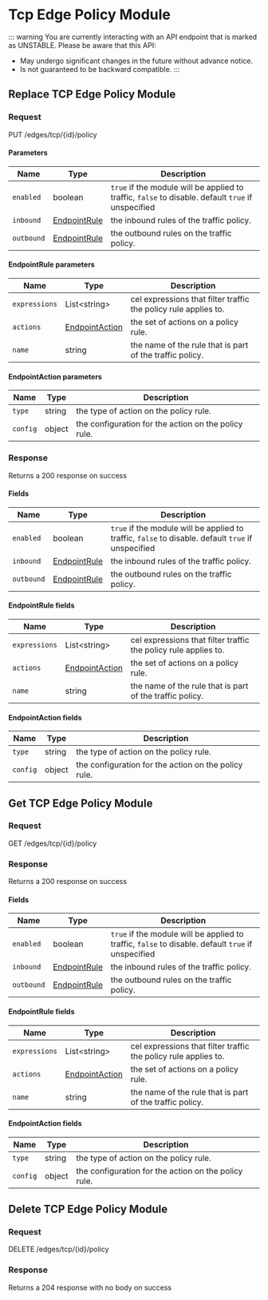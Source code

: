 
# Tcp Edge Policy Module

::: warning
You are currently interacting with an API endpoint that is marked as UNSTABLE. Please be aware that this API:

- May undergo significant changes in the future without advance notice.
- Is not guaranteed to be backward compatible.
  :::

## Replace TCP Edge Policy Module

### Request

PUT /edges/tcp/\{id\}/policy

<TCPEdgePolicyModuleReplaceRequest />

#### Parameters

| Name       | Type                                     | Description                                                                                        |
| ---------- | ---------------------------------------- | -------------------------------------------------------------------------------------------------- |
| `enabled`  | boolean                                  | `true` if the module will be applied to traffic, `false` to disable. default `true` if unspecified |
| `inbound`  | [EndpointRule](#endpointrule-parameters) | the inbound rules of the traffic policy.                                                           |
| `outbound` | [EndpointRule](#endpointrule-parameters) | the outbound rules on the traffic policy.                                                          |

#### EndpointRule parameters

| Name          | Type                                         | Description                                                     |
| ------------- | -------------------------------------------- | --------------------------------------------------------------- |
| `expressions` | List&lt;string&gt;                           | cel expressions that filter traffic the policy rule applies to. |
| `actions`     | [EndpointAction](#endpointaction-parameters) | the set of actions on a policy rule.                            |
| `name`        | string                                       | the name of the rule that is part of the traffic policy.        |

#### EndpointAction parameters

| Name     | Type   | Description                                          |
| -------- | ------ | ---------------------------------------------------- |
| `type`   | string | the type of action on the policy rule.               |
| `config` | object | the configuration for the action on the policy rule. |

### Response

Returns a 200 response on success

<TCPEdgePolicyModuleReplaceResponse />

#### Fields

| Name       | Type                                 | Description                                                                                        |
| ---------- | ------------------------------------ | -------------------------------------------------------------------------------------------------- |
| `enabled`  | boolean                              | `true` if the module will be applied to traffic, `false` to disable. default `true` if unspecified |
| `inbound`  | [EndpointRule](#endpointrule-fields) | the inbound rules of the traffic policy.                                                           |
| `outbound` | [EndpointRule](#endpointrule-fields) | the outbound rules on the traffic policy.                                                          |

#### EndpointRule fields

| Name          | Type                                     | Description                                                     |
| ------------- | ---------------------------------------- | --------------------------------------------------------------- |
| `expressions` | List&lt;string&gt;                       | cel expressions that filter traffic the policy rule applies to. |
| `actions`     | [EndpointAction](#endpointaction-fields) | the set of actions on a policy rule.                            |
| `name`        | string                                   | the name of the rule that is part of the traffic policy.        |

#### EndpointAction fields

| Name     | Type   | Description                                          |
| -------- | ------ | ---------------------------------------------------- |
| `type`   | string | the type of action on the policy rule.               |
| `config` | object | the configuration for the action on the policy rule. |

## Get TCP Edge Policy Module

### Request

GET /edges/tcp/\{id\}/policy

<TCPEdgePolicyModuleGetRequest />

### Response

Returns a 200 response on success

<TCPEdgePolicyModuleGetResponse />

#### Fields

| Name       | Type                                 | Description                                                                                        |
| ---------- | ------------------------------------ | -------------------------------------------------------------------------------------------------- |
| `enabled`  | boolean                              | `true` if the module will be applied to traffic, `false` to disable. default `true` if unspecified |
| `inbound`  | [EndpointRule](#endpointrule-fields) | the inbound rules of the traffic policy.                                                           |
| `outbound` | [EndpointRule](#endpointrule-fields) | the outbound rules on the traffic policy.                                                          |

#### EndpointRule fields

| Name          | Type                                     | Description                                                     |
| ------------- | ---------------------------------------- | --------------------------------------------------------------- |
| `expressions` | List&lt;string&gt;                       | cel expressions that filter traffic the policy rule applies to. |
| `actions`     | [EndpointAction](#endpointaction-fields) | the set of actions on a policy rule.                            |
| `name`        | string                                   | the name of the rule that is part of the traffic policy.        |

#### EndpointAction fields

| Name     | Type   | Description                                          |
| -------- | ------ | ---------------------------------------------------- |
| `type`   | string | the type of action on the policy rule.               |
| `config` | object | the configuration for the action on the policy rule. |

## Delete TCP Edge Policy Module

### Request

DELETE /edges/tcp/\{id\}/policy

<TCPEdgePolicyModuleDeleteRequest />

### Response

Returns a 204 response with no body on success
